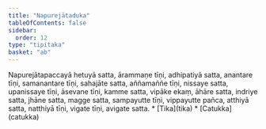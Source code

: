 ```yaml
---
title: "Napurejātaduka"
tableOfContents: false
sidebar:
  order: 12
type: "tipitaka"
basket: "ab"
---
```



<DynamicBreadcrumb />

<Division number="87">

<Paragraph number="370">
Napurejātapaccayā hetuyā satta, ārammaṇe tīṇi, adhipatiyā satta, anantare tīṇi, samanantare tīṇi, sahajāte satta, aññamaññe tīṇi, nissaye satta, upanissaye tīṇi, āsevane tīṇi, kamme satta, vipāke ekaṃ, āhāre satta, indriye satta, jhāne satta, magge satta, sampayutte tīṇi, vippayutte pañca, atthiyā satta, natthiyā tīṇi, vigate tīṇi, avigate satta.

</Paragraph>
</Division>

<TableOfContents>
* [Tika](tika)
* [Catukka](catukka)
</TableOfContents>